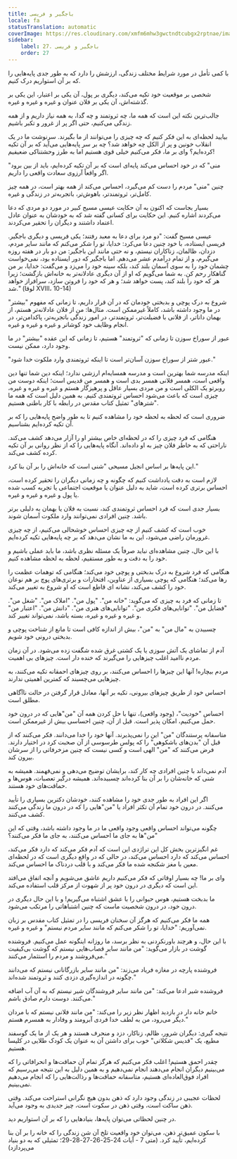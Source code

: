 ```yaml
---
title: باجگیر و فریسی
locale: fa
statusTranslation: automatic
coverImage: https://res.cloudinary.com/xmfm6mhw3gwctndtcubgx2rptnae/image/upload/v1740468922/small_cover_tratado_de_psicologia_revolucionaria_a4c0dca4e0.webp
sidebar:
    label: 27. باجگیر و فریسی
    order: 27
---
```

با کمی تأمل در مورد شرایط مختلف زندگی، ارزشش را دارد که به طور جدی پایه‌هایی را که بر آن استواریم درک کنیم.

شخصی بر موقعیت خود تکیه می‌کند، دیگری بر پول، آن یکی بر اعتبار، این یکی بر گذشته‌اش، آن یکی بر فلان عنوان و غیره و غیره و غیره.

جالب‌ترین نکته این است که همه ما، چه ثروتمند و چه گدا، به همه نیاز داریم و از همه زندگی می‌کنیم، حتی اگر پر از غرور و تکبر باشیم.

بیایید لحظه‌ای به این فکر کنیم که چه چیزی را می‌توانند از ما بگیرند. سرنوشت ما در یک انقلاب خونین و پر از الکل چه خواهد شد؟ چه بر سر پایه‌هایی می‌آید که بر آن تکیه کرده‌ایم؟ وای بر ما، فکر می‌کنیم خیلی قوی هستیم اما به طرز وحشتناکی ضعیفیم!

"منی" که در خود احساس می‌کند پایه‌ای است که بر آن تکیه کرده‌ایم، باید از بین برود اگر واقعاً آرزوی سعادت واقعی را داریم.

چنین "منی" مردم را دست کم می‌گیرد، احساس می‌کند از همه بهتر است، در همه چیز کامل‌تر، ثروتمندتر، باهوش‌تر، باتجربه‌تر در زندگی و غیره.

بسیار بجاست که اکنون به آن حکایت عیسی مسیح کبیر در مورد دو مردی که دعا می‌کردند اشاره کنیم. این حکایت برای کسانی گفته شد که به خودشان به عنوان عادل اعتماد داشتند و دیگران را تحقیر می‌کردند.

عیسی مسیح گفت: "دو مرد برای دعا به معبد رفتند؛ یکی فریسی و دیگری باجگیر. فریسی ایستاده، با خود چنین دعا می‌کرد: خدایا، تو را شکر می‌کنم که مانند سایر مردم، دزدان، ظالمان، زناکاران نیستم، و نه حتی مانند این باجگیر: من دو بار در هفته روزه می‌گیرم، و از تمام درآمدم عشر می‌دهم. اما باجگیر که دور ایستاده بود، نمی‌خواست چشمان خود را به سوی آسمان بلند کند، بلکه سینه خود را می‌زد و می‌گفت: خدایا، بر من گناهکار رحم کن. به شما می‌گویم که او از آن دیگری عادلانه‌تر به خانه‌اش بازگشت؛ زیرا هر که خود را بلند کند، پست خواهد شد؛ و هر که خود را فروتن سازد، سرافراز خواهد شد." (لوقا XVIII، 10-14)

شروع به درک پوچی و بدبختی خودمان که در آن قرار داریم، تا زمانی که مفهوم "بیشتر" در ما وجود داشته باشد، کاملاً غیرممکن است. مثال‌ها: من از فلان عادلانه‌تر هستم، از بهمان داناتر، از فلانی با فضیلت‌تر، ثروتمندتر، در امور زندگی باتجربه‌تر، پاکدامن‌تر، در انجام وظایف خود کوشاتر و غیره و غیره و غیره.

عبور از سوراخ سوزن تا زمانی که "ثروتمند" هستیم، تا زمانی که این عقده "بیشتر" در ما وجود دارد، ممکن نیست.

"عبور شتر از سوراخ سوزن آسان‌تر است تا اینکه ثروتمندی وارد ملکوت خدا شود."

اینکه مدرسه شما بهترین است و مدرسه همسایه‌ام ارزشی ندارد؛ اینکه دین شما تنها دین واقعی است، همسر فلانی همسر بدی است و همسر من قدیس است؛ اینکه دوست من روبرتو یک الکلی است و من مردی بسیار عاقل و پرهیزگار هستم و غیره و غیره و غیره، چیزی است که باعث می‌شود احساس ثروتمندی کنیم. به همین دلیل است که همه ما "شترهای" تمثیل کتاب مقدس در رابطه با کار باطنی هستیم.

ضروری است که لحظه به لحظه خود را مشاهده کنیم تا به طور واضح پایه‌هایی را که بر آن تکیه کرده‌ایم بشناسیم.

هنگامی که فرد چیزی را که در لحظه‌ای خاص بیشتر او را آزار می‌دهد کشف می‌کند. ناراحتی که به خاطر فلان چیز به او داده‌اند. آنگاه پایه‌هایی را که از نظر روانی بر آن تکیه کرده کشف می‌کند.

این پایه‌ها بر اساس انجیل مسیحی "شنی است که خانه‌اش را بر آن بنا کرد."

لازم است به دقت یادداشت کنیم که چگونه و چه زمانی دیگران را تحقیر کرده است، احساس برتری کرده است، شاید به دلیل عنوان یا موقعیت اجتماعی یا تجربه کسب شده یا پول و غیره و غیره و غیره.

بسیار جدی است که فرد احساس ثروتمندی کند، نسبت به فلان یا بهمان به دلیلی برتر باشد. چنین افرادی نمی‌توانند وارد ملکوت آسمان شوند.

خوب است که کشف کنیم از چه چیزی احساس خوشحالی می‌کنیم، از چه چیزی غرورمان راضی می‌شود، این به ما نشان می‌دهد که بر چه پایه‌هایی تکیه کرده‌ایم.

با این حال، چنین مشاهده‌ای نباید صرفاً یک مسئله نظری باشد، ما باید عملی باشیم و خود را به دقت و به طور مستقیم، لحظه به لحظه مشاهده کنیم.

هنگامی که فرد شروع به درک بدبختی و پوچی خود می‌کند؛ هنگامی که توهمات عظمت را رها می‌کند؛ هنگامی که پوچی بسیاری از عناوین، افتخارات و برتری‌های پوچ بر هم نوعان خود را کشف می‌کند، نشانه ای قاطع است که او شروع به تغییر می‌کند.

تا زمانی که فرد به چیزی که می‌گوید: "خانه من". "پول من". "املاک من". "شغل من". "فضایل من". "توانایی‌های فکری من". "توانایی‌های هنری من". "دانش من". "اعتبار من" و غیره و غیره و غیره، بسته باشد، نمی‌تواند تغییر کند.

چسبیدن به "مال من" به "من"، بیش از اندازه کافی است تا مانع از شناخت پوچی و بدبختی درونی خود شویم.

آدم از تماشای یک آتش سوزی یا یک کشتی غرق شده شگفت زده می‌شود. در آن زمان مردم ناامید اغلب چیزهایی را می‌گیرند که خنده دار است. چیزهای بی اهمیت.

مردم بیچاره! آنها این چیزها را احساس می‌کنند، بر روی چیزهای احمقانه تکیه می‌کنند، به چیزهایی می‌چسبند که کمترین اهمیتی ندارند.

احساس خود از طریق چیزهای بیرونی، تکیه بر آنها، معادل قرار گرفتن در حالت ناآگاهی مطلق است.

احساس "خودیت"، (وجود واقعی)، تنها با حل کردن همه آن "من"هایی که در درون خود حمل می‌کنیم، امکان پذیر است. قبل از آن، چنین احساسی بیش از غیرممکن است.

متاسفانه پرستندگان "من" این را نمی‌پذیرند. آنها خود را خدا می‌دانند. فکر می‌کنند که از قبل آن "بدن‌های باشکوهی" را که پولس طرسوسی از آن صحبت کرد در اختیار دارند. فرض می‌کنند که "من" الهی است و کسی نیست که چنین مزخرفاتی را از سرشان بیرون کند.

آدم نمی‌داند با چنین افرادی چه کار کند، برایشان توضیح می‌دهی و نمی‌فهمند. همیشه به شنی که خانه‌شان را بر آن بنا کرده‌اند چسبیده‌اند. همیشه درگیر تعصبات، هوس‌ها و حماقت‌های خود هستند.

اگر این افراد به طور جدی خود را مشاهده کنند، خودشان دکترین بسیاری را تأیید می‌کنند. در درون خود تمام آن تکثر افراد یا "من"هایی را که در درون ما زندگی می‌کنند کشف می‌کنند.

چگونه می‌تواند احساس واقعی وجود واقعی ما در ما وجود داشته باشد، وقتی که این "من"ها به جای ما احساس می‌کنند، به جای ما فکر می‌کنند؟

غم انگیزترین بخش کل این تراژدی این است که آدم فکر می‌کند که دارد فکر می‌کند، احساس می‌کند که دارد احساس می‌کند، در حالی که در واقع دیگری است که در لحظه‌ای معین با مغز شکنجه شده ما فکر می‌کند و با قلب دردناک ما احساس می‌کند.

وای بر ما! چه بسیار اوقاتی که فکر می‌کنیم داریم عاشق می‌شویم و آنچه اتفاق می‌افتد این است که دیگری در درون خود پر از شهوت از مرکز قلب استفاده می‌کند.

ما بدبخت هستیم، هوس حیوانی را با عشق اشتباه می‌گیریم! و با این حال دیگری در درون خود، در درون شخصیت ماست که چنین اشتباهاتی را مرتکب می‌شود.

همه ما فکر می‌کنیم که هرگز آن سخنان فریسی را در تمثیل کتاب مقدس بر زبان نمی‌آوریم: "خدایا، تو را شکر می‌کنم که مانند سایر مردم نیستم" و غیره و غیره.

با این حال، و هرچند باورنکردنی به نظر برسد، ما روزانه اینگونه عمل می‌کنیم. فروشنده گوشت در بازار می‌گوید: "من مانند سایر قصاب‌هایی نیستم که گوشت بی‌کیفیت می‌فروشند و مردم را استثمار می‌کنند."

فروشنده پارچه در مغازه فریاد می‌زند: "من مانند سایر بازرگانانی نیستم که می‌دانند چگونه در اندازه‌گیری دزدی کنند و ثروتمند شده‌اند."

فروشنده شیر ادعا می‌کند: "من مانند سایر فروشندگان شیر نیستم که به آن آب اضافه می‌کنند. دوست دارم صادق باشم."

خانم خانه دار در بازدید اظهار نظر زیر را می‌کند: "من مانند فلانی نیستم که با مردان دیگر می‌رود، من به لطف خدا فردی آبرومند و وفادار به همسرم هستم."

نتیجه گیری: دیگران شرور، ظالم، زناکار، دزد و منحرف هستند و هر یک از ما یک گوسفند مطیع، یک "قدیس شکلاتی" خوب برای داشتن آن به عنوان یک کودک طلایی در کلیسا هستیم.

چقدر احمق هستیم! اغلب فکر می‌کنیم که هرگز تمام آن حماقت‌ها و انحرافاتی را که می‌بینیم دیگران انجام می‌دهند انجام نمی‌دهیم و به همین دلیل به این نتیجه می‌رسیم که افراد فوق‌العاده‌ای هستیم، متاسفانه حماقت‌ها و رذالت‌هایی را که انجام می‌دهیم نمی‌بینیم.

لحظات عجیبی در زندگی وجود دارد که ذهن بدون هیچ نگرانی استراحت می‌کند. وقتی ذهن ساکت است، وقتی ذهن در سکوت است، چیز جدیدی به وجود می‌آید.

در چنین لحظاتی می‌توان پایه‌ها، بنیادهایی را که بر آن استواریم دید.

با سکون عمیق‌تر ذهن، می‌توان خود واقعیت تلخ آن شن زندگی را که خانه را بر آن بنا کرده‌ایم، تأیید کرد. (متی 7 - آیات 24-25-26-27-28-29؛ تمثیلی که به دو بنیاد می‌پردازد)

